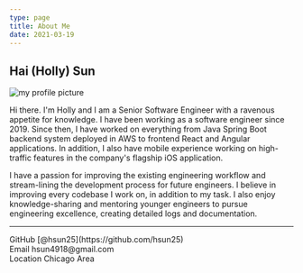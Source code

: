 ```yaml
---
type: page
title: About Me
date: 2021-03-19
---
```


## Hai (Holly) Sun

<img src="../public/images/profile-pic.png" alt="my profile picture" />

Hi there. I'm Holly and I am a Senior Software Engineer with a ravenous appetite for knowledge. I have been working as a software engineer since 2019.
Since then, I have worked on everything from Java Spring Boot backend system deployed in AWS to frontend React and Angular applications. In addition, I
also have mobile experience working on high-traffic features in the company's flagship iOS application. 

I have a passion for improving the existing engineering workflow and stream-lining the development process for future engineers. I believe in improving 
every codebase I work on, in addition to my task. I also enjoy knowledge-sharing and mentoring younger engineers to pursue engineering excellence, creating 
detailed logs and documentation.



---

<div>
  GitHub [@hsun25](https://github.com/hsun25)
  <br />
  Email hsun4918@gmail.com
  <br />
  Location Chicago Area
</div>
